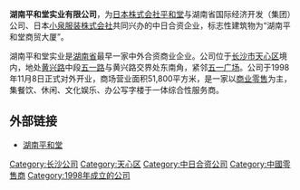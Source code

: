 {{Unreferenced|time=2022-02-20T12:49:56+00:00}}
'''湖南平和堂实业有限公司'''，为[[日本|日本]][[株式会社|株式会社]][[平和堂|平和堂]]与湖南省国际经济开发（集团）公司、日本[[小泉服装株式会社|小泉服装株式会社]]共同兴办的中日合资企业，标志性建筑物为“湖南平和堂商贸大厦”。

湖南平和堂实业是[[湖南|湖南省]]最早一家中外合资商业企业。公司位于[[长沙市|长沙市]][[天心区|天心区]]境内，地处[[黄兴路_(长沙)|黄兴路]]中段[[五一路_(长沙市)|五一路]]与黄兴路交界处东南角，紧邻[[五一广场_(长沙市)|五一广场]]。公司于1998年11月8日正式对外开业，商场营业面积51,800平方米，是一家以[[商业|商业]][[零售|零售]]为主，集餐饮、休闲、文化娱乐、办公写字楼于一体综合性服务商。

== 外部链接 ==
*[http://www.heiwado.cn/ 湖南平和堂] {{Wayback|url=http://www.heiwado.cn/ |date=20100111064724 }}

[[Category:长沙公司|Category:长沙公司]]
[[Category:天心区|Category:天心区]]
[[Category:中日合资公司|Category:中日合资公司]]
[[Category:中國零售商|Category:中國零售商]]
[[Category:1998年成立的公司|Category:1998年成立的公司]]
{{中国公司小作品}}